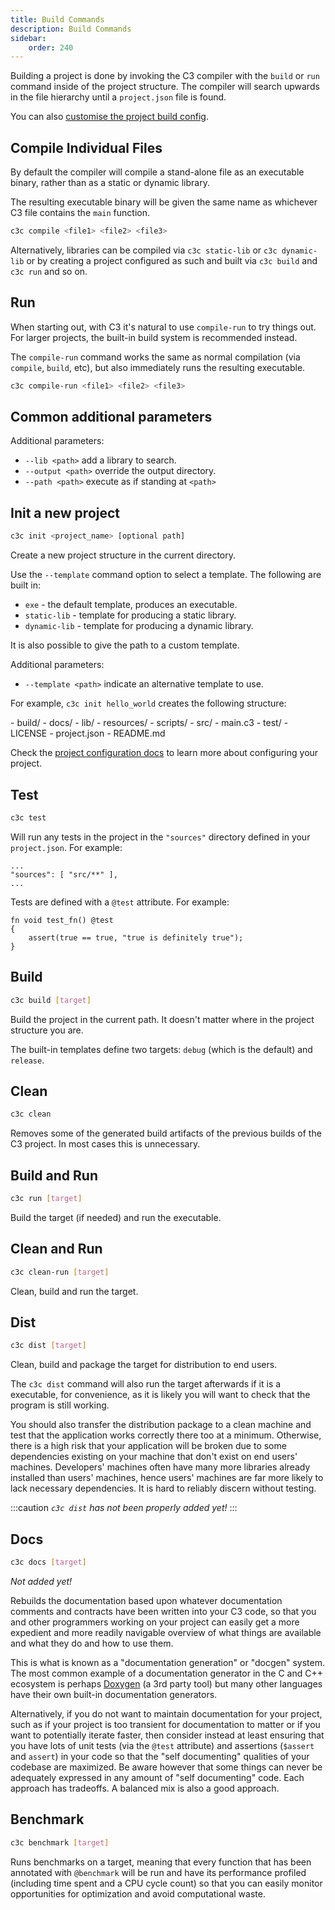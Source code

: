 ```yaml
---
title: Build Commands
description: Build Commands
sidebar:
    order: 240
---
```




Building a project is done by invoking the C3 compiler with the `build` or `run` command inside of the project structure. The compiler will search upwards in the file hierarchy until a `project.json` file is found.

You can also [customise the project build config](/build-your-project/project-config/).

## Compile Individual Files

By default the compiler will compile a stand-alone file as an executable binary, rather than as a static or dynamic library.

The resulting executable binary will be given the same name as whichever C3 file contains the `main` function.

```bash
c3c compile <file1> <file2> <file3>
```

Alternatively, libraries can be compiled via `c3c static-lib` or `c3c dynamic-lib` or by creating a project configured as such and built via `c3c build` and `c3c run` and so on.

## Run

When starting out, with C3 it's natural to use `compile-run` to try things out. For larger projects, the built-in build system is recommended instead.

The `compile-run` command works the same as normal compilation (via `compile`, `build`, etc), but also immediately runs the resulting executable.

```bash
c3c compile-run <file1> <file2> <file3>
```

## Common additional parameters

Additional parameters:
- `--lib <path>` add a library to search.
- `--output <path>` override the output directory.
- `--path <path>` execute as if standing at `<path>`

## Init a new project

```bash
c3c init <project_name> [optional path]
```

Create a new project structure in the current directory.

Use the `--template` command option to select a template. The following are built in:

- `exe` - the default template, produces an executable.
- `static-lib` - template for producing a static library.
- `dynamic-lib` - template for producing a dynamic library.

It is also possible to give the path to a custom template.

Additional parameters:
- `--template <path>` indicate an alternative template to use.

For example, `c3c init hello_world` creates the following structure:

<FileTree>
    - build/
    - docs/
    - lib/
    - resources/
    - scripts/
    - src/
    - main.c3
    - test/
    - LICENSE
    - project.json
    - README.md
</FileTree>

Check the [project configuration docs](/build-your-project/project-config/) to learn more about configuring your project.

## Test
```bash
c3c test
```
Will run any tests in the project in the `"sources"` directory defined in your `project.json`. For example:
```json5
...
"sources": [ "src/**" ],
...
```

Tests are defined with a `@test` attribute. For example:

```c3
fn void test_fn() @test
{
    assert(true == true, "true is definitely true");
}
```


## Build

```bash
c3c build [target]
```

Build the project in the current path. It doesn't matter where in the project structure you are. 

The built-in templates define two targets: `debug` (which is the default) and `release`.

## Clean

```bash
c3c clean
```

Removes some of the generated build artifacts of the previous builds of the C3 project.
In most cases this is unnecessary.

## Build and Run

```bash
c3c run [target]
```

Build the target (if needed) and run the executable.

## Clean and Run

```bash
c3c clean-run [target]
```

Clean, build and run the target.

## Dist

```bash
c3c dist [target]
```

Clean, build and package the target for distribution to end users.

The `c3c dist` command will also run the target afterwards if it is a executable, for convenience, as it is likely you will want to check that the program is still working.

You should also transfer the distribution package to a clean machine and test that the application works correctly there too at a minimum. Otherwise, there is a high risk that your application will be broken due to some dependencies existing on your machine that don't exist on end users' machines. Developers' machines often have many more libraries already installed than users' machines, hence users' machines are far more likely to lack necessary dependencies. It is hard to reliably discern without testing.

:::caution
*`c3c dist` has not been properly added yet!*
:::

## Docs


```bash
c3c docs [target]
```

*Not added yet!*

Rebuilds the documentation based upon whatever documentation comments and contracts have been written into your C3 code, so that you and other programmers working on your project can easily get a more expedient and more readily navigable overview of what things are available and what they do and how to use them.

This is what is known as a "documentation generation" or "docgen" system. The most common example of a documentation generator in the C and C++ ecosystem is perhaps [Doxygen](https://www.doxygen.nl/) (a 3rd party tool) but many other languages have their own built-in documentation generators.

Alternatively, if you do not want to maintain documentation for your project, such as if your project is too transient for documentation to matter or if you want to potentially iterate faster, then consider instead at least ensuring that you have lots of unit tests (via the `@test` attribute) and assertions (`$assert` and `assert`) in your code so that the "self documenting" qualities of your codebase are maximized. Be aware however that some things can never be adequately expressed in any amount of "self documenting" code. Each approach has tradeoffs. A balanced mix is also a good approach.

## Benchmark

```bash
c3c benchmark [target]
```

Runs benchmarks on a target, meaning that every function that has been annotated with `@benchmark` will be run and have its performance profiled (including time spent and a CPU cycle count) so that you can easily monitor opportunities for optimization and avoid computational waste.